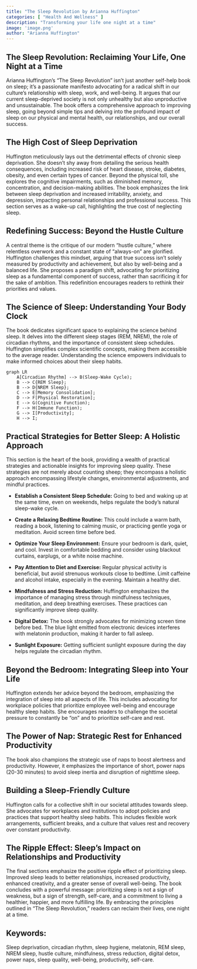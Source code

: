 ```yaml
---
title: "The Sleep Revolution by Arianna Huffington"
categories: [ "Health And Wellness" ]
description: "Transforming your life one night at a time"
image: 'image.png'
author: "Arianna Huffington"
---
```

## The Sleep Revolution: Reclaiming Your Life, One Night at a Time

Arianna Huffington's "The Sleep Revolution" isn't just another self-help book on sleep; it's a passionate manifesto advocating for a radical shift in our culture's relationship with sleep, work, and well-being.  It argues that our current sleep-deprived society is not only unhealthy but also unproductive and unsustainable. The book offers a comprehensive approach to improving sleep, going beyond simple tips and delving into the profound impact of sleep on our physical and mental health, our relationships, and our overall success.


## The High Cost of Sleep Deprivation

Huffington meticulously lays out the detrimental effects of chronic sleep deprivation. She doesn't shy away from detailing the serious health consequences, including increased risk of heart disease, stroke, diabetes, obesity, and even certain types of cancer.  Beyond the physical toll, she explores the cognitive impairments, such as diminished memory, concentration, and decision-making abilities.  The book emphasizes the link between sleep deprivation and increased irritability, anxiety, and depression, impacting personal relationships and professional success.  This section serves as a wake-up call, highlighting the true cost of neglecting sleep.


## Redefining Success: Beyond the Hustle Culture

A central theme is the critique of our modern "hustle culture," where relentless overwork and a constant state of "always-on" are glorified. Huffington challenges this mindset, arguing that true success isn't solely measured by productivity and achievement, but also by well-being and a balanced life.  She proposes a paradigm shift, advocating for prioritizing sleep as a fundamental component of success, rather than sacrificing it for the sake of ambition. This redefinition encourages readers to rethink their priorities and values.


## The Science of Sleep: Understanding Your Body Clock

The book dedicates significant space to explaining the science behind sleep.  It delves into the different sleep stages (REM, NREM), the role of circadian rhythms, and the importance of consistent sleep schedules.  Huffington simplifies complex scientific concepts, making them accessible to the average reader.  Understanding the science empowers individuals to make informed choices about their sleep habits.

```mermaid
graph LR
    A[Circadian Rhythm] --> B(Sleep-Wake Cycle);
    B --> C{REM Sleep};
    B --> D{NREM Sleep};
    C --> E[Memory Consolidation];
    D --> F[Physical Restoration];
    E --> G(Cognitive Function);
    F --> H(Immune Function);
    G --> I[Productivity];
    H --> I;
```


## Practical Strategies for Better Sleep:  A Holistic Approach

This section is the heart of the book, providing a wealth of practical strategies and actionable insights for improving sleep quality.  These strategies are not merely about counting sheep; they encompass a holistic approach encompassing lifestyle changes, environmental adjustments, and mindful practices.

* **Establish a Consistent Sleep Schedule:**  Going to bed and waking up at the same time, even on weekends, helps regulate the body's natural sleep-wake cycle.

* **Create a Relaxing Bedtime Routine:** This could include a warm bath, reading a book, listening to calming music, or practicing gentle yoga or meditation.  Avoid screen time before bed.

* **Optimize Your Sleep Environment:** Ensure your bedroom is dark, quiet, and cool.  Invest in comfortable bedding and consider using blackout curtains, earplugs, or a white noise machine.

* **Pay Attention to Diet and Exercise:** Regular physical activity is beneficial, but avoid strenuous workouts close to bedtime.  Limit caffeine and alcohol intake, especially in the evening.  Maintain a healthy diet.

* **Mindfulness and Stress Reduction:**  Huffington emphasizes the importance of managing stress through mindfulness techniques, meditation, and deep breathing exercises.  These practices can significantly improve sleep quality.

* **Digital Detox:**  The book strongly advocates for minimizing screen time before bed.  The blue light emitted from electronic devices interferes with melatonin production, making it harder to fall asleep.

* **Sunlight Exposure:**  Getting sufficient sunlight exposure during the day helps regulate the circadian rhythm.


## Beyond the Bedroom:  Integrating Sleep into Your Life

Huffington extends her advice beyond the bedroom, emphasizing the integration of sleep into all aspects of life.  This includes advocating for workplace policies that prioritize employee well-being and encourage healthy sleep habits.  She encourages readers to challenge the societal pressure to constantly be "on" and to prioritize self-care and rest.


##  The Power of Nap:  Strategic Rest for Enhanced Productivity

The book also champions the strategic use of naps to boost alertness and productivity.  However, it emphasizes the importance of short, power naps (20-30 minutes) to avoid sleep inertia and disruption of nighttime sleep.


##  Building a Sleep-Friendly Culture

Huffington calls for a collective shift in our societal attitudes towards sleep. She advocates for workplaces and institutions to adopt policies and practices that support healthy sleep habits. This includes flexible work arrangements, sufficient breaks, and a culture that values rest and recovery over constant productivity.


##  The Ripple Effect:  Sleep's Impact on Relationships and Productivity

The final sections emphasize the positive ripple effect of prioritizing sleep.  Improved sleep leads to better relationships, increased productivity, enhanced creativity, and a greater sense of overall well-being.  The book concludes with a powerful message: prioritizing sleep is not a sign of weakness, but a sign of strength, self-care, and a commitment to living a healthier, happier, and more fulfilling life.  By embracing the principles outlined in "The Sleep Revolution," readers can reclaim their lives, one night at a time.


## Keywords:

Sleep deprivation, circadian rhythm, sleep hygiene, melatonin, REM sleep, NREM sleep, hustle culture, mindfulness, stress reduction, digital detox, power naps, sleep quality, well-being, productivity, self-care.

